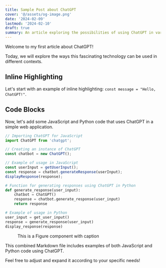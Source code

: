 ```yaml
---
title: Sample Post about ChatGPT
cover: '@/assets/og-image.png'
date: '2024-02-09'
lastmod: '2024-02-10'
draft: true
summary: An article exploring the possibilities of using ChatGPT in various applications.
---
```


Welcome to my first article about ChatGPT!

Today, we will explore the ways this fascinating technology can be used in different contexts.

## Inline Highlighting

Let's start with an example of inline highlighting: `const message = "Hello, ChatGPT!"`.

## Code Blocks

Now, let's add some JavaScript and Python code that uses ChatGPT in a simple web application.

```javascript
// Importing ChatGPT for JavaScript
import ChatGPT from 'chatgpt';

// Creating an instance of ChatGPT
const chatbot = new ChatGPT();

// Example of usage in JavaScript
const userInput = getUserInput();
const response = chatbot.generateResponse(userInput);
displayResponse(response);
```

```python
# Function for generating responses using ChatGPT in Python
def generate_response(user_input):
    chatbot = ChatGPT()
    response = chatbot.generate_response(user_input)
    return response

# Example of usage in Python
user_input = get_user_input()
response = generate_response(user_input)
display_response(response)
```

<Figure src={figureExample} alt="">This is a Figure component with caption</Figure>

This combined Markdown file includes examples of both JavaScript and Python code using ChatGPT.

Feel free to adjust and expand it according to your specific needs!
